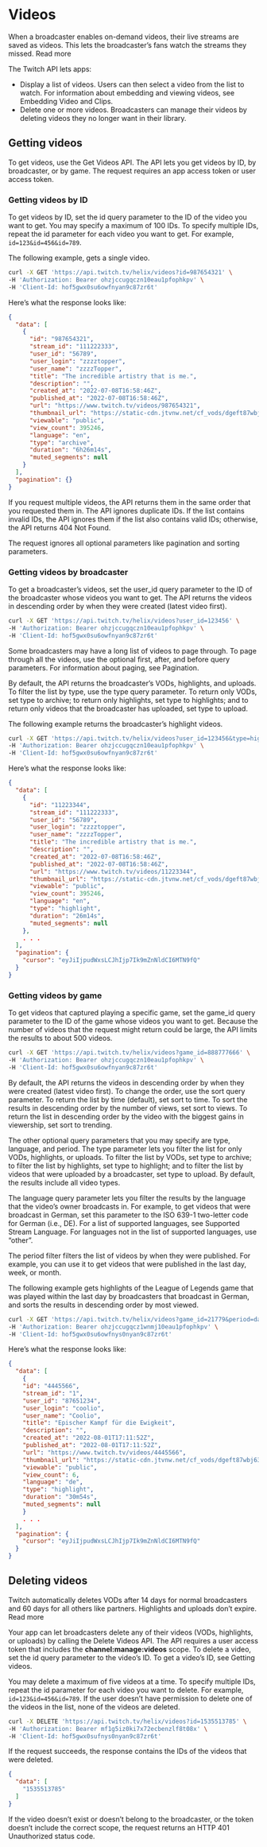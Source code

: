 # Videos

When a broadcaster enables on-demand videos, their live streams are saved as videos. This lets the broadcaster’s fans watch the streams they missed. Read more

The Twitch API lets apps:

- Display a list of videos. Users can then select a video from the list to watch. For information about embedding and viewing videos, see Embedding Video and Clips.
- Delete one or more videos. Broadcasters can manage their videos by deleting videos they no longer want in their library.

## Getting videos

To get videos, use the Get Videos API. The API lets you get videos by ID, by broadcaster, or by game. The request requires an app access token or user access token.

### Getting videos by ID

To get videos by ID, set the id query parameter to the ID of the video you want to get. You may specify a maximum of 100 IDs. To specify multiple IDs, repeat the id parameter for each video you want to get. For example, `id=123&id=456&id=789`.

The following example, gets a single video.

```bash
curl -X GET 'https://api.twitch.tv/helix/videos?id=987654321' \
-H 'Authorization: Bearer ohzjccugqczn10eau1pfophkpv' \
-H 'Client-Id: hof5gwx0su6owfnyan9c87zr6t'
```

Here’s what the response looks like:

```json
{
  "data": [
    {
      "id": "987654321",
      "stream_id": "111222333",
      "user_id": "56789",
      "user_login": "zzzztopper",
      "user_name": "zzzzTopper",
      "title": "The incredible artistry that is me.",
      "description": "",
      "created_at": "2022-07-08T16:58:46Z",
      "published_at": "2022-07-08T16:58:46Z",
      "url": "https://www.twitch.tv/videos/987654321",
      "thumbnail_url": "https://static-cdn.jtvnw.net/cf_vods/dgeft87wbj63p/ce4ddf3095472cde00cd_zzzztopper_45725106652_1657299521//thumb/thumb0-%{width}x%{height}.jpg",
      "viewable": "public",
      "view_count": 395246,
      "language": "en",
      "type": "archive",
      "duration": "6h26m14s",
      "muted_segments": null
    }
  ],
  "pagination": {}
}
```

If you request multiple videos, the API returns them in the same order that you requested them in. The API ignores duplicate IDs. If the list contains invalid IDs, the API ignores them if the list also contains valid IDs; otherwise, the API returns 404 Not Found.

The request ignores all optional parameters like pagination and sorting parameters.

### Getting videos by broadcaster

To get a broadcaster’s videos, set the user_id query parameter to the ID of the broadcaster whose videos you want to get. The API returns the videos in descending order by when they were created (latest video first).

```bash
curl -X GET 'https://api.twitch.tv/helix/videos?user_id=123456' \
-H 'Authorization: Bearer ohzjccugqczn10eau1pfophkpv' \
-H 'Client-Id: hof5gwx0su6owfnyan9c87zr6t'
```

Some broadcasters may have a long list of videos to page through. To page through all the videos, use the optional first, after, and before query parameters. For information about paging, see Pagination.

By default, the API returns the broadcaster’s VODs, highlights, and uploads. To filter the list by type, use the type query parameter. To return only VODs, set type to archive; to return only highlights, set type to highlights; and to return only videos that the broadcaster has uploaded, set type to upload.

The following example returns the broadcaster’s highlight videos.

```bash
curl -X GET 'https://api.twitch.tv/helix/videos?user_id=123456&type=highlight' \
-H 'Authorization: Bearer ohzjccugqczn10eau1pfophkpv' \
-H 'Client-Id: hof5gwx0su6owfnyan9c87zr6t'
```

Here’s what the response looks like:

```json
{
  "data": [
    {
      "id": "11223344",
      "stream_id": "111222333",
      "user_id": "56789",
      "user_login": "zzzztopper",
      "user_name": "zzzzTopper",
      "title": "The incredible artistry that is me.",
      "description": "",
      "created_at": "2022-07-08T16:58:46Z",
      "published_at": "2022-07-08T16:58:46Z",
      "url": "https://www.twitch.tv/videos/11223344",
      "thumbnail_url": "https://static-cdn.jtvnw.net/cf_vods/dgeft87wbj63p/ce4ddf3095472cde00cd_zzzztopper_45725106652_1657299521//thumb/thumb0-%{width}x%{height}.jpg",
      "viewable": "public",
      "view_count": 395246,
      "language": "en",
      "type": "highlight",
      "duration": "26m14s",
      "muted_segments": null
    },
    . . .
  ],
  "pagination": {
    "cursor": "eyJiIjpudWxsLCJhIjp7Ik9mZnNldCI6MTN9fQ"
  }
}
```

### Getting videos by game

To get videos that captured playing a specific game, set the game_id query parameter to the ID of the game whose videos you want to get. Because the number of videos that the request might return could be large, the API limits the results to about 500 videos.

```bash
curl -X GET 'https://api.twitch.tv/helix/videos?game_id=888777666' \
-H 'Authorization: Bearer ohzjccugqczn10eau1pfophkpv' \
-H 'Client-Id: hof5gwx0su6owfnyan9c87zr6t'
```

By default, the API returns the videos in descending order by when they were created (latest video first). To change the order, use the sort query parameter. To return the list by time (default), set sort to time. To sort the results in descending order by the number of views, set sort to views. To return the list in descending order by the video with the biggest gains in viewership, set sort to trending.

The other optional query parameters that you may specify are type, language, and period. The type parameter lets you filter the list for only VODs, highlights, or uploads. To filter the list by VODs, set type to archive; to filter the list by highlights, set type to highlight; and to filter the list by videos that were uploaded by a broadcaster, set type to upload. By default, the results include all video types.

The language query parameter lets you filter the results by the language that the video’s owner broadcasts in. For example, to get videos that were broadcast in German, set this parameter to the ISO 639-1 two-letter code for German (i.e., DE). For a list of supported languages, see Supported Stream Language. For languages not in the list of supported languages, use “other”.

The period filter filters the list of videos by when they were published. For example, you can use it to get videos that were published in the last day, week, or month.

The following example gets highlights of the League of Legends game that was played within the last day by broadcasters that broadcast in German, and sorts the results in descending order by most viewed.

```bash
curl -X GET 'https://api.twitch.tv/helix/videos?game_id=21779&period=day&type=highlight&language=de&sort=views' \
-H 'Authorization: Bearer ohzjccugqcz1wnmj10eau1pfophkpv' \
-H 'Client-Id: hof5gwx0su6owfnys0nyan9c87zr6t'
```

Here’s what the response looks like:

```json
{
  "data": [
    {
    "id": "4445566",
    "stream_id": "1",
    "user_id": "87651234",
    "user_login": "coolio",
    "user_name": "Coolio",
    "title": "Epischer Kampf für die Ewigkeit",
    "description": "",
    "created_at": "2022-08-01T17:11:52Z",
    "published_at": "2022-08-01T17:11:52Z",
    "url": "https://www.twitch.tv/videos/4445566",
    "thumbnail_url": "https://static-cdn.jtvnw.net/cf_vods/dgeft87wbj63p/f5f4f11ee38ec9ffcfc6_autophil_81311763389_8358981495//thumb/thumb11223344-%{width}x%{height}.jpg",
    "viewable": "public",
    "view_count": 6,
    "language": "de",
    "type": "highlight",
    "duration": "30m54s",
    "muted_segments": null
    }
    . . .
  ],
  "pagination": {
    "cursor": "eyJiIjpudWxsLCJhIjp7Ik9mZnNldCI6MTN9fQ"
  }
}
```

## Deleting videos

Twitch automatically deletes VODs after 14 days for normal broadcasters and 60 days for all others like partners. Highlights and uploads don’t expire. Read more

Your app can let broadcasters delete any of their videos (VODs, highlights, or uploads) by calling the Delete Videos API. The API requires a user access token that includes the **channel:manage:videos** scope. To delete a video, set the id query parameter to the video’s ID. To get a video’s ID, see Getting videos.

You may delete a maximum of five videos at a time. To specify multiple IDs, repeat the id parameter for each video you want to delete. For example, `id=123&id=456&id=789`. If the user doesn’t have permission to delete one of the videos in the list, none of the videos are deleted.

```bash
curl -X DELETE 'https://api.twitch.tv/helix/videos?id=1535513785' \
-H 'Authorization: Bearer mf1g5iz0ki7x72ecbenzlf8t08x' \
-H 'Client-Id: hof5gwx0sufnys0nyan9c87zr6t'
```

If the request succeeds, the response contains the IDs of the videos that were deleted.

```json
{
  "data": [
    "1535513785"
  ]
}
```

If the video doesn’t exist or doesn’t belong to the broadcaster, or the token doesn’t include the correct scope, the request returns an HTTP 401 Unauthorized status code.
